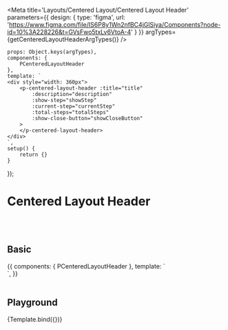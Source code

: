 

<Meta title='Layouts/Centered Layout/Centered Layout Header' parameters={{
    design: {
        type: 'figma',
        url: 'https://www.figma.com/file/IS6P8y1Wn2nfBC4jGlSiya/Components?node-id=10%3A228226&t=GVsFwo5txLv6VtoA-4'
    }
}} argTypes={getCenteredLayoutHeaderArgTypes()}
/>

    props: Object.keys(argTypes),
    components: {
        PCenteredLayoutHeader
    },
    template: `
    <div style="width: 360px">
        <p-centered-layout-header :title="title"
            :description="description"
            :show-step="showStep"
            :current-step="currentStep"
            :total-steps="totalSteps"
            :show-close-button="showCloseButton"
        >
        </p-centered-layout-header>
    </div>
    `,
    setup() {
        return {}
    }
});


# Centered Layout Header

<br/>
<br/>

## Basic

<Canvas>
    <Story name="Basic">
        {{
            components: {
                PCenteredLayoutHeader
            },
            template: `
            <div style="width: 360px">
                <p-centered-layout-header title="Title" description="Description"
                    :show-step="true"
                    :current-step="1"
                    :total-steps="3"
                    :show-close-button="true"
                >
                </p-centered-layout-header>
            </div>
    `,
        }}
    </Story>
</Canvas>

<br/>
<br/>

## Playground

<Canvas>
    <Story name="Playground">
        {Template.bind({})}
    </Story>
</Canvas>

<ArgsTable story="Playground"/>
